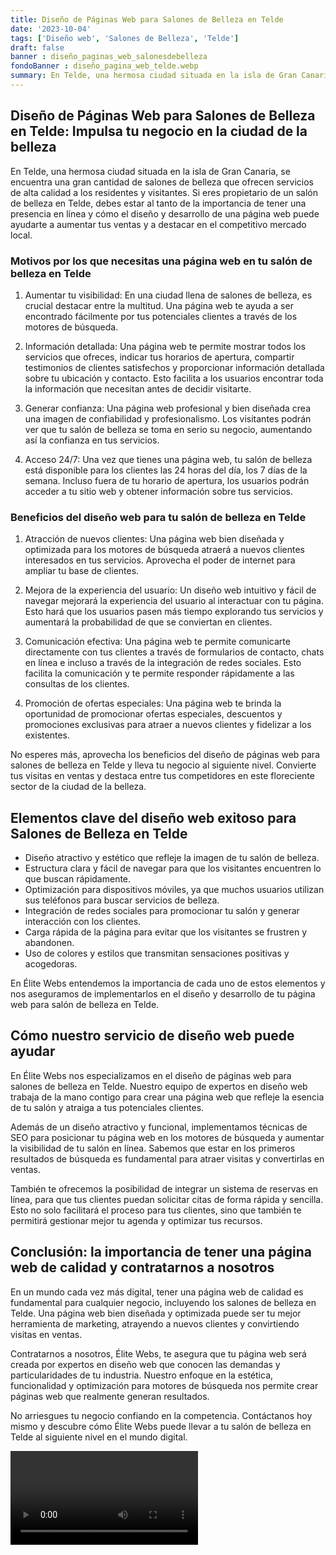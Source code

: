 ```yaml
---
title: Diseño de Páginas Web para Salones de Belleza en Telde
date: '2023-10-04'
tags: ['Diseño web', 'Salones de Belleza', 'Telde']
draft: false
banner : diseño_paginas_web_salonesdebelleza
fondoBanner : diseño_pagina_web_telde.webp
summary: En Telde, una hermosa ciudad situada en la isla de Gran Canaria, se encuentra una gran cantidad de salones de belleza que ofrecen servicios de alta calidad a los residentes y visitantes. Si eres propietario de un salón de belleza en Telde, debes estar al tanto de la importancia de tener una presencia en línea y cómo el diseño y desarrollo de una página web puede ayudarte a aumentar tus ventas y a destacar en el competitivo mercado local.
---
```


## Diseño de Páginas Web para Salones de Belleza en Telde: Impulsa tu negocio en la ciudad de la belleza

En Telde, una hermosa ciudad situada en la isla de Gran Canaria, se encuentra una gran cantidad de salones de belleza que ofrecen servicios de alta calidad a los residentes y visitantes. Si eres propietario de un salón de belleza en Telde, debes estar al tanto de la importancia de tener una presencia en línea y cómo el diseño y desarrollo de una página web puede ayudarte a aumentar tus ventas y a destacar en el competitivo mercado local.

### Motivos por los que necesitas una página web en tu salón de belleza en Telde

1. Aumentar tu visibilidad: En una ciudad llena de salones de belleza, es crucial destacar entre la multitud. Una página web te ayuda a ser encontrado fácilmente por tus potenciales clientes a través de los motores de búsqueda.

2. Información detallada: Una página web te permite mostrar todos los servicios que ofreces, indicar tus horarios de apertura, compartir testimonios de clientes satisfechos y proporcionar información detallada sobre tu ubicación y contacto. Esto facilita a los usuarios encontrar toda la información que necesitan antes de decidir visitarte.

3. Generar confianza: Una página web profesional y bien diseñada crea una imagen de confiabilidad y profesionalismo. Los visitantes podrán ver que tu salón de belleza se toma en serio su negocio, aumentando así la confianza en tus servicios.

4. Acceso 24/7: Una vez que tienes una página web, tu salón de belleza está disponible para los clientes las 24 horas del día, los 7 días de la semana. Incluso fuera de tu horario de apertura, los usuarios podrán acceder a tu sitio web y obtener información sobre tus servicios.

### Beneficios del diseño web para tu salón de belleza en Telde

1. Atracción de nuevos clientes: Una página web bien diseñada y optimizada para los motores de búsqueda atraerá a nuevos clientes interesados en tus servicios. Aprovecha el poder de internet para ampliar tu base de clientes.

2. Mejora de la experiencia del usuario: Un diseño web intuitivo y fácil de navegar mejorará la experiencia del usuario al interactuar con tu página. Esto hará que los usuarios pasen más tiempo explorando tus servicios y aumentará la probabilidad de que se conviertan en clientes.

3. Comunicación efectiva: Una página web te permite comunicarte directamente con tus clientes a través de formularios de contacto, chats en línea e incluso a través de la integración de redes sociales. Esto facilita la comunicación y te permite responder rápidamente a las consultas de los clientes.

4. Promoción de ofertas especiales: Una página web te brinda la oportunidad de promocionar ofertas especiales, descuentos y promociones exclusivas para atraer a nuevos clientes y fidelizar a los existentes. 

No esperes más, aprovecha los beneficios del diseño de páginas web para salones de belleza en Telde y lleva tu negocio al siguiente nivel. Convierte tus visitas en ventas y destaca entre tus competidores en este floreciente sector de la ciudad de la belleza.

<GifSeo />

<Cta />

## Elementos clave del diseño web exitoso para Salones de Belleza en Telde

- Diseño atractivo y estético que refleje la imagen de tu salón de belleza.
- Estructura clara y fácil de navegar para que los visitantes encuentren lo que buscan rápidamente.
- Optimización para dispositivos móviles, ya que muchos usuarios utilizan sus teléfonos para buscar servicios de belleza.
- Integración de redes sociales para promocionar tu salón y generar interacción con los clientes.
- Carga rápida de la página para evitar que los visitantes se frustren y abandonen.
- Uso de colores y estilos que transmitan sensaciones positivas y acogedoras.

En Élite Webs entendemos la importancia de cada uno de estos elementos y nos aseguramos de implementarlos en el diseño y desarrollo de tu página web para salón de belleza en Telde.

## Cómo nuestro servicio de diseño web puede ayudar

En Élite Webs nos especializamos en el diseño de páginas web para salones de belleza en Telde. Nuestro equipo de expertos en diseño web trabaja de la mano contigo para crear una página web que refleje la esencia de tu salón y atraiga a tus potenciales clientes.

Además de un diseño atractivo y funcional, implementamos técnicas de SEO para posicionar tu página web en los motores de búsqueda y aumentar la visibilidad de tu salón en línea. Sabemos que estar en los primeros resultados de búsqueda es fundamental para atraer visitas y convertirlas en ventas.

También te ofrecemos la posibilidad de integrar un sistema de reservas en línea, para que tus clientes puedan solicitar citas de forma rápida y sencilla. Esto no solo facilitará el proceso para tus clientes, sino que también te permitirá gestionar mejor tu agenda y optimizar tus recursos.

## Conclusión: la importancia de tener una página web de calidad y contratarnos a nosotros

En un mundo cada vez más digital, tener una página web de calidad es fundamental para cualquier negocio, incluyendo los salones de belleza en Telde. Una página web bien diseñada y optimizada puede ser tu mejor herramienta de marketing, atrayendo a nuevos clientes y convirtiendo visitas en ventas.

Contratarnos a nosotros, Élite Webs, te asegura que tu página web será creada por expertos en diseño web que conocen las demandas y particularidades de tu industria. Nuestro enfoque en la estética, funcionalidad y optimización para motores de búsqueda nos permite crear páginas web que realmente generan resultados.

No arriesgues tu negocio confiando en la competencia. Contáctanos hoy mismo y descubre cómo Élite Webs puede llevar a tu salón de belleza en Telde al siguiente nivel en el mundo digital.

<Video />

<CtaBot job='Salones de Belleza' city='Telde'/>

<Gmaps query='Telde+españa+maps' />